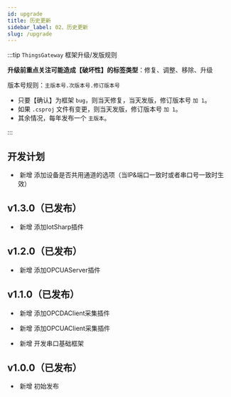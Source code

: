 ```yaml
---
id: upgrade
title: 历史更新
sidebar_label: 02、历史更新
slug: /upgrade
---
```



:::tip `ThingsGateway` 框架升级/发版规则

**升级前重点关注可能造成【破坏性】的标签类型**：<Tag>修复</Tag>、<Tag>调整</Tag>、<Tag>移除</Tag>、<Tag>升级</Tag>

版本号规则：`主版本号.次版本号.修订版本号`

- 只要【确认】为框架 `bug`，则当天修复，当天发版，修订版本号 `加 1`。
- 如果 `.csproj` 文件有变更，则当天发版，修订版本号 `加 1`。
- 其余情况，每年发布一个 `主版本`。

:::


## 开发计划

  - &nbsp;<Tag>新增</Tag> 添加设备是否共用通道的选项（当IP&端口一致时或者串口号一致时生效）

  
##

## v1.3.0（已发布）


  - &nbsp;<Tag>新增</Tag> 添加IotSharp插件


## v1.2.0（已发布）


  - &nbsp;<Tag>新增</Tag> 添加OPCUAServer插件



##

## v1.1.0（已发布）


  - &nbsp;<Tag>新增</Tag> 添加OPCDAClient采集插件

  - &nbsp;<Tag>新增</Tag> 添加OPCUAClient采集插件

  - &nbsp;<Tag>新增</Tag> 开发串口基础框架


##

## v1.0.0（已发布）

  - &nbsp;<Tag>新增</Tag> 初始发布


##


<!-- 


-->


